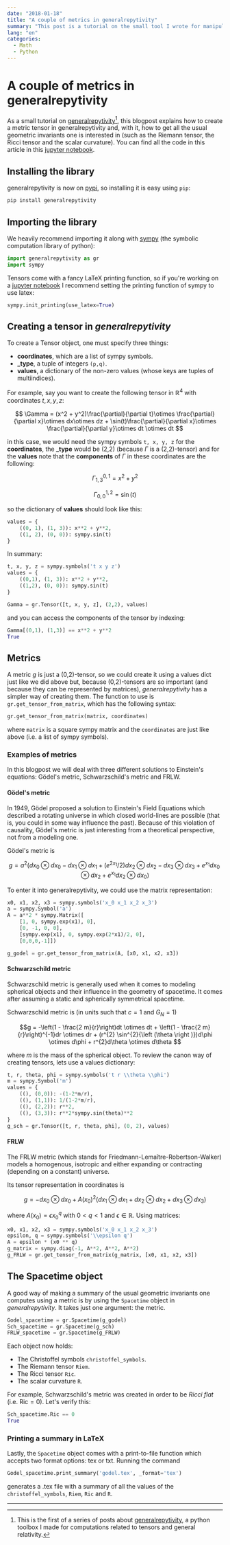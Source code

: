 ```yaml
---
date: "2018-01-18"
title: "A couple of metrics in generalrepytivity"
summary: "This post is a tutorial on the small tool I wrote for manipulating tensors in General Relativity, called generalrepytivity."
lang: "en"
categories:
  - Math
  - Python
---
```


# A couple of metrics in generalrepytivity

As a small tutorial on [generalrepytivity](https://github.com/miguelgondu/generalrepytivity)[^1], this blogpost explains
how to create a metric tensor in generalrepytivity and, with it,
how to get all the usual geometric invariants one is interested in
(such as the Riemann tensor, the Ricci tensor and the scalar 
curvature). You can find all the code in this article in this
[jupyter notebook](https://gist.github.com/miguelgondu/2fb6d97291a1478d8522ad7b9410748c).

## Installing the library

generalrepytivity is now on [pypi](https://pypi.python.org/pypi?name=generalrepytivity&version=0.1.0&:action=display), so installing it is easy using `pip`:

```bash
pip install generalrepytivity
```

## Importing the library

We heavily recommend importing it along with [sympy](http://www.sympy.org/en/index.html)
(the symbolic computation library of python):

```python
import generalrepytivity as gr
import sympy
```

Tensors come with a fancy LaTeX printing function, so if 
you're working on a [jupyter notebook](http://jupyter.org/) I recommend setting
the printing function of sympy to use latex:

```python
sympy.init_printing(use_latex=True)
```

## Creating a tensor in *generalrepytivity*

To create a Tensor object, one must specify three things:

- **coordinates**, which are a list of sympy symbols.
- **_type**, a tuple of integers `(p,q)`.
- **values**, a dictionary of the non-zero values (whose keys
  are tuples of multiindices).

For example, say you want to create the following tensor in $\mathbb{R}^4$ with coordinates $t, x, y, z$:

$$ \Gamma = (x^2 + y^2)\frac{\partial}{\partial t}\otimes \frac{\partial}{\partial x}\otimes dx\otimes dz + \sin(t)\frac{\partial}{\partial x}\otimes \frac{\partial}{\partial y}\otimes dt \otimes dt $$

in this case, we would need the sympy symbols `t, x, y, z` for the **coordinates**,
the **_type** would be (2,2) (because $\Gamma$ is a (2,2)-tensor) and for the **values**
note that the **components** of $\Gamma$ in these coordinates are the following:

$$\Gamma^{0, 1}_{1, 3} = x^2 + y^2$$

$$\Gamma^{1, 2}_{0, 0} = \sin(t)$$

so the dictionary of **values** should look like this:

```python
values = {
    ((0, 1), (1, 3)): x**2 + y**2,
    ((1, 2), (0, 0)): sympy.sin(t)
}
```

In summary:

```python
t, x, y, z = sympy.symbols('t x y z')
values = {
    ((0,1), (1, 3)): x**2 + y**2,
    ((1,2), (0, 0)): sympy.sin(t)
}

Gamma = gr.Tensor([t, x, y, z], (2,2), values)
```

and you can access the components of the tensor by indexing:
```python
Gamma[(0,1), (1,3)] == x**2 + y**2
True 
```

## Metrics

A metric $g$ is just a (0,2)-tensor, so we could create it using a values dict
just like we did above but, because (0,2)-tensors are so important (and because
they can be represented by matrices), *generalrepytivity* has a simpler way of
creating them. The function to use is `gr.get_tensor_from_matrix`, which has the
following syntax:

```python
gr.get_tensor_from_matrix(matrix, coordinates)
```

where `matrix` is a square sympy matrix and the `coordinates` are just like above
(i.e. a list of sympy symbols).

### Examples of metrics

In this blogpost we will deal with three different solutions to Einstein's
equations: Gödel's metric, Schwarzschild's metric and FRLW.

#### Gödel's metric

In 1949, Gödel proposed a solution to Einstein's Field Equations which described
a rotating universe in which closed world-lines are possible (that is, you could
in some way influence the past). Because of this violation of causality, Gödel's metric
is just interesting from a theoretical perspective, not from a modeling one.

Gödel's metric is

$$g = a^2(dx_0\otimes dx_0 - dx_1\otimes dx_1 + (e^{2x_1}/2)dx_2\otimes dx_2 - dx_3\otimes dx_3 + e^{x_1}dx_0\otimes dx_2 + e^{x_1}dx_2 \otimes dx_0) $$

To enter it into generalrepytivity, we could use the matrix representation:

```python
x0, x1, x2, x3 = sympy.symbols('x_0 x_1 x_2 x_3')
a = sympy.Symbol('a')
A = a**2 * sympy.Matrix([
    [1, 0, sympy.exp(x1), 0],
    [0, -1, 0, 0],
    [sympy.exp(x1), 0, sympy.exp(2*x1)/2, 0],
    [0,0,0,-1]])

g_godel = gr.get_tensor_from_matrix(A, [x0, x1, x2, x3])
```

#### Schwarzschild metric

Schwarzschild metric is generally used when it comes to modeling spherical objects
and their influence in the geometry of spacetime. It comes after assuming a static
and spherically symmetrical spacetime.

Schwarzschild metric is (in units such that $c=1$ and $G_N = 1$)

$$g =  -\left(1 - \frac{2 m}{r}\right)dt \otimes dt + \left(1 - \frac{2 m}{r}\right)^{-1}dr \otimes dr + (r^{2} \sin^{2}{\left (\theta \right )})d\phi \otimes d\phi + r^{2}d\theta \otimes d\theta $$

where $m$ is the mass of the spherical object. To review the canon way of creating 
tensors, lets use a values dictionary:

```python
t, r, theta, phi = sympy.symbols('t r \\theta \\phi')
m = sympy.Symbol('m')
values = {
    ((), (0,0)): -(1-2*m/r),
    ((), (1,1)): 1/(1-2*m/r),
    ((), (2,2)): r**2,
    ((), (3,3)): r**2*sympy.sin(theta)**2
}
g_sch = gr.Tensor([t, r, theta, phi], (0, 2), values)
```

#### FRLW

The FRLW metric (which stands for Friedmann-Lemaître-Robertson-Walker) models
a homogenous, isotropic and either expanding or contracting (depending on a 
constant) universe.

Its tensor representation in coordinates is

$$g = -dx_0\otimes dx_0 + A(x_0)^2(dx_1\otimes dx_1 + dx_2\otimes dx_2 + dx_3\otimes dx_3)$$

where $A(x_0) = \epsilon x_0^q$ with $0<q <1$ and $\epsilon\in\mathbb{R}$.
Using matrices:

```python
x0, x1, x2, x3 = sympy.symbols('x_0 x_1 x_2 x_3')
epsilon, q = sympy.symbols('\\epsilon q')
A = epsilon * (x0 ** q)
g_matrix = sympy.diag(-1, A**2, A**2, A**2)
g_FRLW = gr.get_tensor_from_matrix(g_matrix, [x0, x1, x2, x3])
```

## The Spacetime object

A good way of making a summary of the usual geometric invariants one computes using
a metric is by using the `Spacetime` object in *generalrepytivity*. It takes just
one argument: the metric.

```python
Godel_spacetime = gr.Spacetime(g_godel)
Sch_spacetime = gr.Spacetime(g_sch)
FRLW_spacetime = gr.Spacetime(g_FRLW)
```

Each object now holds:
* The Christoffel symbols `christoffel_symbols`.
* The Riemann tensor `Riem`.
* The Ricci tensor `Ric`.
* The scalar curvature `R`.

For example, Schwarzschild's metric was created in order to be *Ricci flat* (i.e.
$\text{Ric} = 0$). Let's verify this:

```python
Sch_spacetime.Ric == 0
True
```

### Printing a summary in LaTeX

Lastly, the `Spacetime` object comes with a print-to-file function which accepts
two format options: tex or txt. Running the command

```python
Godel_spacetime.print_summary('godel.tex', _format='tex')
```

generates a .tex file with a summary of all the values of the `christoffel_symbols`,
`Riem`, `Ric` and `R`.

---

[^1]: This is the first of a series of posts about [generalrepytivity](https://github.com/miguelgondu/generalrepytivity), a python toolbox I made for computations related to tensors and general relativity.
